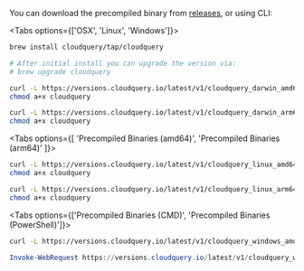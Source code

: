
You can download the precompiled binary from [releases](https://github.com/cloudquery/cloudquery/releases), or using CLI:

<Tabs options={['OSX', 'Linux', 'Windows']}>

<Tab>
<Tabs options={['Homebrew', 'Precompiled Binaries (amd64)', 'Precompiled Binaries (arm64)']}>
<Tab>

```bash copy
brew install cloudquery/tap/cloudquery

# After initial install you can upgrade the version via:
# brew upgrade cloudquery
```

</Tab>

<Tab>

```bash copy
curl -L https://versions.cloudquery.io/latest/v1/cloudquery_darwin_amd64 -o cloudquery
chmod a+x cloudquery
```

</Tab>

<Tab>

```bash copy
curl -L https://versions.cloudquery.io/latest/v1/cloudquery_darwin_arm64 -o cloudquery
chmod a+x cloudquery
```

</Tab>

</Tabs>

</Tab>

<Tab>

<Tabs options={[ 'Precompiled Binaries (amd64)', 'Precompiled Binaries (arm64)' ]}>

<Tab>

```bash copy
curl -L https://versions.cloudquery.io/latest/v1/cloudquery_linux_amd64 -o cloudquery
chmod a+x cloudquery
```

</Tab>

<Tab>

```bash copy
curl -L https://versions.cloudquery.io/latest/v1/cloudquery_linux_arm64 -o cloudquery
chmod a+x cloudquery
```

</Tab>

</Tabs>

</Tab>

<Tab>

<Tabs options={['Precompiled Binaries (CMD)', 'Precompiled Binaries (PowerShell)']}>

<Tab>

```bash copy
curl -L https://versions.cloudquery.io/latest/v1/cloudquery_windows_amd64.exe -o cloudquery.exe
```

</Tab>

<Tab>

```powershell copy
Invoke-WebRequest https://versions.cloudquery.io/latest/v1/cloudquery_windows_amd64.exe -o cloudquery.exe
```

</Tab>

</Tabs>

</Tab>

</Tabs>
